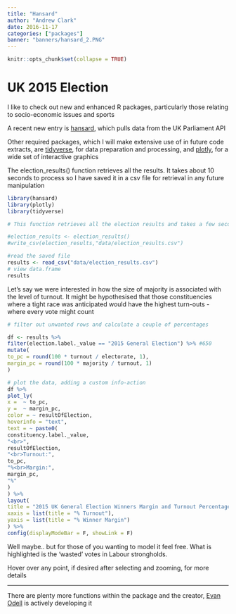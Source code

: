 ```yaml
---
title: "Hansard"
author: "Andrew Clark"
date: 2016-11-17
categories: ["packages"] 
banner: "banners/hansard_2.PNG"
---
```


```r
knitr::opts_chunk$set(collapse = TRUE)
```

# UK 2015 Election

I like to check out new and enhanced R packages, particularly those relating to socio-economic issues and sports

A recent new entry is [hansard](https://github.com/EvanOdell/hansard), which pulls data from the UK Parliament API


Other required packages, which I will make extensive use of in future code extracts, are [tidyverse](https://github.com/hadley/tidyverse), for data preparation and processing, and
[plotly](https://plot.ly/r/), for a wide set of interactive graphics    



The election_results() function retrieves all the results. It takes about 10 seconds to process so I have saved it in a csv file for retrieval in any future manipulation

```r


library(hansard)
library(plotly)
library(tidyverse)

# This function retrieves all the election results and takes a few seconds and has been saved previously

#election_results <- election_results()
#write_csv(election_results,"data/election_results.csv")

#read the saved file
results <- read_csv("data/election_results.csv")
# view data.frame
results
```

Let's say we were interested in how the size of majority is associated with the level of turnout. It might be hypothesised that those constituencies where a tight race was anticipated would have the highest turn-outs - where every vote might count

```r

# filter out unwanted rows and calculate a couple of percentages

df <- results %>%
filter(election.label._value == "2015 General Election") %>% #650
mutate(
to_pc = round(100 * turnout / electorate, 1),
margin_pc = round(100 * majority / turnout, 1)
)

# plot the data, adding a custom info-action
df %>%
plot_ly(
x =  ~ to_pc,
y =  ~ margin_pc,
color = ~ resultOfElection,
hoverinfo = "text",
text = ~ paste0(
constituency.label._value,
"<br>",
resultOfElection,
"<br>Turnout:",
to_pc,
"%<br>Margin:",
margin_pc,
"%"
)
) %>%
layout(
title = "2015 UK General Election Winners Margin and Turnout Percentage",
xaxis = list(title = "% Turnout"),
yaxis = list(title = "% Winner Margin")
) %>%
config(displayModeBar = F, showLink = F)

```



Well maybe.. but for those of you wanting to model it feel free. What is highlighted is the 'wasted' votes in Labour strongholds. 

Hover over any point, if desired after selecting and zooming, for more details

---

There are plenty more functions within the package and the creator, [Evan Odell](@evanodell) is actively developing it